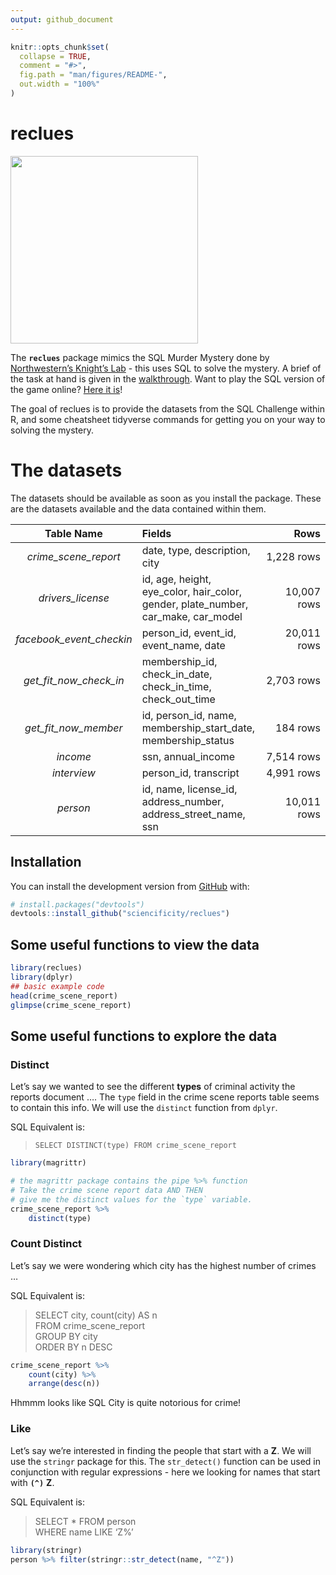 ```yaml
---
output: github_document
---
```


<!-- README.md is generated from README.Rmd. Please edit that file -->

```r
knitr::opts_chunk$set(
  collapse = TRUE,
  comment = "#>",
  fig.path = "man/figures/README-",
  out.width = "100%"
)
```

# reclues

<img src = "./1.png" width = 300px>

The __`reclues`__ package mimics the SQL Murder Mystery done by [Northwestern's Knight's Lab](https://github.com/NUKnightLab/sql-mysteries) - this uses SQL to solve the mystery. A brief of the task at hand is given in the [walkthrough](http://mystery.knightlab.com/walkthrough.html). Want to play the SQL version of the game online? [Here it is](https://sql-murder-mystery.datasette.io/sql-murder-mystery)!

<!-- badges: start -->
<!-- badges: end -->

The goal of reclues is to provide the datasets from the SQL Challenge within R, and some cheatsheet tidyverse commands for getting you on your way to solving the mystery.

# The datasets
The datasets should be available as soon as you install the package. These are the datasets available and the data contained within them.

|  Table Name|  Fields | Rows |
|:--:|:--|--:|
|  _crime_scene_report_| date, type, description, city| 1,228 rows|
|  _drivers_license_|  id, age, height, eye_color, hair_color, gender, plate_number, car_make, car_model| 10,007 rows|
|  _facebook_event_checkin_|  person_id, event_id, event_name, date| 20,011 rows|
|  _get_fit_now_check_in_|  membership_id, check_in_date, check_in_time, check_out_time| 2,703 rows|
|  _get_fit_now_member_|  id, person_id, name, membership_start_date, membership_status| 184 rows|
|  _income_|  ssn, annual_income| 7,514 rows|
|  _interview_|  person_id, transcript| 4,991 rows|
|  _person_|  id, name, license_id, address_number, address_street_name, ssn| 10,011 rows|


## Installation

You can install the development version from [GitHub](https://github.com/) with:

``` r
# install.packages("devtools")
devtools::install_github("sciencificity/reclues")
```

## Some useful functions to view the data

```r
library(reclues)
library(dplyr)
## basic example code
head(crime_scene_report)
glimpse(crime_scene_report)
```

## Some useful functions to explore the data

### Distinct
Let's say we wanted to see the different __types__ of criminal activity the reports document ....
The `type` field in the crime scene reports table seems to contain this info. We will use the `distinct` function from `dplyr`.

SQL Equivalent is: 

> `SELECT DISTINCT(type) FROM crime_scene_report`


```r
library(magrittr)

# the magrittr package contains the pipe %>% function
# Take the crime scene report data AND THEN
# give me the distinct values for the `type` variable.
crime_scene_report %>% 
    distinct(type)
```

### Count Distinct
Let's say we were wondering which city has the highest number of crimes ...

SQL Equivalent is:

> SELECT city, count(city) AS n  
> FROM crime_scene_report  
> GROUP BY city  
> ORDER BY n DESC  


```r
crime_scene_report %>% 
    count(city) %>% 
    arrange(desc(n))
```
Hhmmm looks like SQL City is quite notorious for crime!

### Like
Let's say we're interested in finding the people that start with a __Z__. We will use the `stringr` package for this. The `str_detect()` function can be used in conjunction with regular expressions - here we looking for names that start with __`(^)`__ __Z__.

SQL Equivalent is:

> SELECT * FROM person  
> WHERE name LIKE 'Z%'  


```r
library(stringr)
person %>% filter(stringr::str_detect(name, "^Z"))
```


